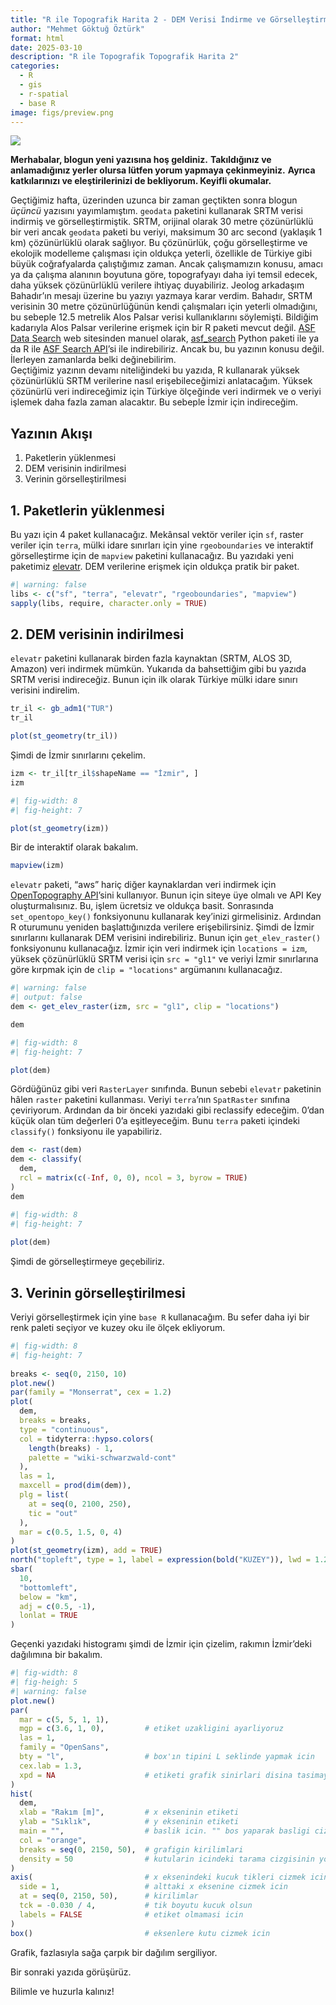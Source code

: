 ```yaml
---
title: "R ile Topografik Harita 2 - DEM Verisi İndirme ve Görselleştirme"
author: "Mehmet Göktuğ Öztürk"
format: html
date: 2025-03-10
description: "R ile Topografik Topografik Harita 2"
categories:
  - R
  - gis
  - r-spatial
  - base R
image: figs/preview.png
---
```


![](figs/preview.png)

**Merhabalar, blogun yeni yazısına hoş geldiniz.** 
**Takıldığınız ve anlamadığınız yerler olursa lütfen yorum yapmaya çekinmeyiniz.** 
**Ayrıca katkılarınızı ve eleştirilerinizi de bekliyorum. Keyifli okumalar.**

Geçtiğimiz hafta, üzerinden uzunca bir zaman geçtikten sonra blogun *üçüncü* yazısını yayımlamıştım.
`geodata` paketini kullanarak SRTM verisi indirmiş ve görselleştirmiştik.
SRTM, orijinal olarak 30 metre çözünürlüklü bir veri ancak `geodata` paketi bu veriyi, maksimum 30 arc second (yaklaşık 1 km) çözünürlüklü olarak sağlıyor.
Bu çözünürlük, çoğu görselleştirme ve ekolojik modelleme çalışması için oldukça yeterli, özellikle de Türkiye gibi büyük coğrafyalarda çalıştığımız zaman.
Ancak çalışmamızın konusu, amacı ya da çalışma alanının boyutuna göre, topografyayı daha iyi temsil edecek, daha yüksek çözünürlüklü verilere ihtiyaç duyabiliriz.
Jeolog arkadaşım Bahadır'ın mesajı üzerine bu yazıyı yazmaya karar verdim.
Bahadır, SRTM verisinin 30 metre çözünürlüğünün kendi çalışmaları için yeterli olmadığını, bu sebeple 12.5 metrelik Alos Palsar verisi kullanıklarını söylemişti.
Bildiğim kadarıyla Alos Palsar verilerine erişmek için bir R paketi mevcut değil.
[ASF Data Search](https://search.asf.alaska.edu) web sitesinden manuel olarak, [asf_search](https://docs.asf.alaska.edu/asf_search/basics/) Python paketi ile ya da R ile [ASF Search API](https://docs.asf.alaska.edu/api/basics/)'si ile indirebiliriz.
Ancak bu, bu yazının konusu değil.
İlerleyen zamanlarda belki değinebilirim.  
Geçtiğimiz yazının devamı niteliğindeki bu yazıda, R kullanarak yüksek çözünürlüklü SRTM verilerine nasıl erişebileceğimizi anlatacağım.
Yüksek çözünürlü veri indireceğimiz için Türkiye ölçeğinde veri indirmek ve o veriyi işlemek daha fazla zaman alacaktır.
Bu sebeple İzmir için indireceğim.

## Yazının Akışı

1.  Paketlerin yüklenmesi
2.  DEM verisinin indirilmesi
3.  Verinin görselleştirilmesi 

## 1. Paketlerin yüklenmesi

Bu yazı için 4 paket kullanacağız. 
Mekânsal vektör veriler için `sf`, raster veriler için `terra`, mülki idare sınırları için yine `rgeoboundaries` ve interaktif görselleştirme için de `mapview` paketini kullanacağız.
Bu yazıdaki yeni paketimiz [elevatr](https://cran.r-project.org/web/packages/elevatr/index.html).
DEM verilerine erişmek için oldukça pratik bir paket. 

```r
#| warning: false
libs <- c("sf", "terra", "elevatr", "rgeoboundaries", "mapview")
sapply(libs, require, character.only = TRUE)
```

## 2. DEM verisinin indirilmesi

`elevatr` paketini kullanarak birden fazla kaynaktan (SRTM, ALOS 3D, Amazon) veri indirmek mümkün.
Yukarıda da bahsettiğim gibi bu yazıda SRTM verisi indireceğiz.
Bunun için ilk olarak Türkiye mülki idare sınırı verisini indirelim.

```r
tr_il <- gb_adm1("TUR")
tr_il
```

```r
plot(st_geometry(tr_il))
```

Şimdi de İzmir sınırlarını çekelim.

```r
izm <- tr_il[tr_il$shapeName == "İzmir", ]
izm
```

```r
#| fig-width: 8
#| fig-height: 7

plot(st_geometry(izm))
```

Bir de interaktif olarak bakalım.

```r
mapview(izm)
```

`elevatr` paketi, "aws" hariç diğer kaynaklardan veri indirmek için [OpenTopography API](https://opentopography.org/)'sini kullanıyor.
Bunun için siteye üye olmalı ve API Key oluşturmalısınız.
Bu, işlem ücretsiz ve oldukça basit.
Sonrasında `set_opentopo_key()` fonksiyonunu kullanarak key'inizi girmelisiniz.
Ardından R oturumunu yeniden başlattığınızda verilere erişebilirsiniz.
Şimdi de İzmir sınırlarını kullanarak DEM verisini indirebiliriz.
Bunun için `get_elev_raster()` fonksiyonunu kullanacağız.
İzmir için veri indirmek için `locations = izm`, yüksek çözünürlüklü SRTM verisi için `src = "gl1"` ve veriyi İzmir sınırlarına göre kırpmak için de `clip = "locations"` argümanını kullanacağız.

```r
#| warning: false
#| output: false 
dem <- get_elev_raster(izm, src = "gl1", clip = "locations")
```

```r
dem
```

```r
#| fig-width: 8
#| fig-height: 7

plot(dem)
```

Gördüğünüz gibi veri `RasterLayer` sınıfında.
Bunun sebebi `elevatr` paketinin hâlen `raster` paketini kullanması.
Veriyi `terra`'nın `SpatRaster` sınıfına çeviriyorum. 
Ardından da bir önceki yazıdaki gibi reclassify edeceğim.
0'dan küçük olan tüm değerleri 0'a eşitleyeceğim.
Bunu `terra` paketi içindeki `classify()` fonksiyonu ile yapabiliriz.

```r
dem <- rast(dem)
dem <- classify(
  dem, 
  rcl = matrix(c(-Inf, 0, 0), ncol = 3, byrow = TRUE)
)
dem
```

```r
#| fig-width: 8
#| fig-height: 7
 
plot(dem)
```

Şimdi de görselleştirmeye geçebiliriz.

## 3. Verinin görselleştirilmesi

Veriyi görselleştirmek için yine `base R` kullanacağım.
Bu sefer daha iyi bir renk paleti seçiyor ve kuzey oku ile ölçek ekliyorum.

```r
#| fig-width: 8
#| fig-height: 7
 
breaks <- seq(0, 2150, 10)
plot.new()
par(family = "Monserrat", cex = 1.2)
plot(
  dem, 
  breaks = breaks,
  type = "continuous",
  col = tidyterra::hypso.colors(
    length(breaks) - 1, 
    palette = "wiki-schwarzwald-cont"
  ), 
  las = 1,
  maxcell = prod(dim(dem)),
  plg = list(
    at = seq(0, 2100, 250),
    tic = "out"
  ),
  mar = c(0.5, 1.5, 0, 4)
)
plot(st_geometry(izm), add = TRUE)
north("topleft", type = 1, label = expression(bold("KUZEY")), lwd = 1.2)
sbar(
  10, 
  "bottomleft", 
  below = "km",
  adj = c(0.5, -1),
  lonlat = TRUE
)
```

Geçenki yazıdaki histogramı şimdi de İzmir için çizelim, rakımın İzmir'deki dağılımına bir bakalım.

```r
#| fig-width: 8
#| fig-heigh: 5
#| warning: false
plot.new()
par(
  mar = c(5, 5, 1, 1),
  mgp = c(3.6, 1, 0),         # etiket uzakligini ayarliyoruz
  las = 1, 
  family = "OpenSans", 
  bty = "l",                  # box'ın tipini L seklinde yapmak icin
  cex.lab = 1.3,
  xpd = NA                    # etiketi grafik sinirlari disina tasimaya izin verir
)
hist(
  dem,
  xlab = "Rakım [m]",         # x ekseninin etiketi
  ylab = "Sıklık",            # y ekseninin etiketi
  main = "",                  # baslik icin. "" bos yaparak basligi cizmiyorum
  col = "orange",
  breaks = seq(0, 2150, 50),  # grafigin kirilimlari
  density = 50                # kutularin icindeki tarama cizgisinin yogunlugu
)
axis(                         # x eksenindeki kucuk tikleri cizmek icin
  side = 1,                   # alttaki x eksenine cizmek icin
  at = seq(0, 2150, 50),      # kirilimlar
  tck = -0.030 / 4,           # tik boyutu kucuk olsun
  labels = FALSE              # etiket olmamasi icin
) 
box()                         # eksenlere kutu cizmek icin
```

Grafik, fazlasıyla sağa çarpık bir dağılım sergiliyor. 

Bir sonraki yazıda görüşürüz.

Bilimle ve huzurla kalınız!